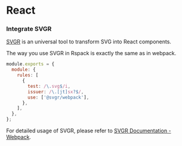 # React

### Integrate SVGR

[SVGR](https://react-svgr.com/) is an universal tool to transform SVG into React components.

The way you use SVGR in Rspack is exactly the same as in webpack.

```js title=rspack.config.js
module.exports = {
  module: {
    rules: [
      {
        test: /\.svg$/i,
        issuer: /\.[jt]sx?$/,
        use: ['@svgr/webpack'],
      },
    ],
  },
};
```

For detailed usage of SVGR, please refer to [SVGR Documentation - Webpack](https://react-svgr.com/docs/webpack/).
